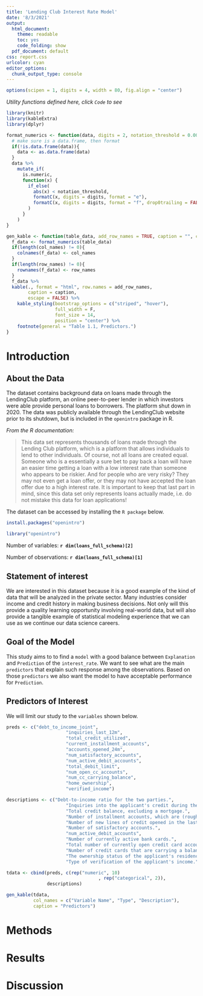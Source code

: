```yaml
---
title: 'Lending Club Interest Rate Model'
date: '8/3/2021'
output:
  html_document: 
    theme: readable
    toc: yes  
    code_folding: show
  pdf_document: default
css: report.css
urlcolor: cyan
editor_options: 
  chunk_output_type: console
---
```


```r
options(scipen = 1, digits = 4, width = 80, fig.align = "center")
```

*Utility functions defined here, click `Code` to see*

```r
library(knitr)
library(kableExtra)
library(dplyr)

format_numerics <- function(data, digits = 2, notation_threshold = 0.00001) {
  # make sure is a data.frame, then format
  if(!is.data.frame(data)){
    data <- as.data.frame(data)
  }  
  data %>% 
    mutate_if(
      is.numeric, 
      function(x) {
        if_else(
          abs(x) < notation_threshold, 
          formatC(x, digits = digits, format = "e"), 
          formatC(x, digits = digits, format = "f", drop0trailing = FALSE)
        )
      }
    )
}

gen_kable <- function(table_data, add_row_names = TRUE, caption = "", col_names = c(), row_names = c()) {
  f_data <- format_numerics(table_data) 
  if(length(col_names) != 0){
    colnames(f_data) <- col_names
  }
  if(length(row_names) != 0){
    rownames(f_data) <- row_names
  }  
  f_data %>%
  kable(., format = "html", row.names = add_row_names,
        caption = caption, 
        escape = FALSE) %>%
    kable_styling(bootstrap_options = c("striped", "hover"),
                  full_width = F,
                  font_size = 14,
                  position = "center") %>%
    footnote(general = "Table 1.1, Predictors.")
}

```

# Introduction

## About the Data

The dataset contains background data on loans made through the LendingClub platform, an online peer-to-peer lender in which investors were able provide personal loans to borrowers. The platform shut down in 2020. The data was publicly available through the LendingClub website prior to its shutdown, but is included in the `openintro` package in R.

*From the R documentation:*

> This data set represents thousands of loans made through the Lending Club platform, which is a platform that allows individuals to lend to other individuals. Of course, not all loans are created equal. Someone who is a essentially a sure bet to pay back a loan will have an easier time getting a loan with a low interest rate than someone who appears to be riskier. And for people who are very risky? They may not even get a loan offer, or they may not have accepted the loan offer due to a high interest rate. It is important to keep that last part in mind, since this data set only represents loans actually made, i.e. do not mistake this data for loan applications!

The dataset can be accessed by installing the `R package` below.

```r
install.packages("openintro")
```

```r
library("openintro")
```

Number of variables: **`r dim(loans_full_schema)[2]`**

Number of observations: **`r dim(loans_full_schema)[1]`**

## Statement of interest

We are interested in this dataset because it is a good example of the kind of data that will be analyzed in the private sector. Many industries consider income and credit history in making business decisions. Not only will this provide a quality learning opportunity involving real-world data, but will also provide a tangible example of statistical modeling experience that we can use as we continue our data science careers.

## Goal of the Model

This study aims to to find a `model` with a good balance between `Explanation` and `Prediction` of the `interest_rate`. We want to see what are the main `predictors` that explain such response among the observations. Based on those `predictors` we also want the model to have acceptable performance for `Prediction`.

## Predictors of Interest

We will limit our study to the `variables` shown below.

```r

preds <- c("debt_to_income_joint",
                      "inquiries_last_12m",
                      "total_credit_utilized",
                      "current_installment_accounts",
                      "accounts_opened_24m",
                      "num_satisfactory_accounts",
                      "num_active_debit_accounts",
                      "total_debit_limit",
                      "num_open_cc_accounts",
                      "num_cc_carrying_balance",
                      "home_ownership",
                      "verified_income")

descriptions <- c("Debt-to-income ratio for the two parties.",
                      "Inquiries into the applicant's credit during the last 12 months.",
                      "Total credit balance, excluding a mortgage.",
                      "Number of installment accounts, which are (roughly) accounts with a fixed payment amount and period. A typical example might be a 36-month car loan.",
                      "Number of new lines of credit opened in the last 24 months.",
                      "Number of satisfactory accounts.",
                      "num_active_debit_accounts",
                      "Number of currently active bank cards.",
                      "Total number of currently open credit card accounts.",
                      "Number of credit cards that are carrying a balance.",
                      "The ownership status of the applicant's residence.",
                      "Type of verification of the applicant's income.")

tdata <- cbind(preds, c(rep("numeric", 10)
                                  , rep("categorical", 2)),
               descriptions)

gen_kable(tdata, 
          col_names = c("Variable Name", "Type", "Description"),
          caption = "Predictors")
```

# Methods

# Results

# Discussion

